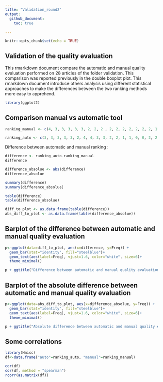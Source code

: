 ```yaml
---
title: "Validation_round2"
output: 
  github_document:
    toc: true
    
---
```

```r
knitr::opts_chunk$set(echo = TRUE)
```

## Validation of the quality evaluation

This rmarkdown document compare the automatic and manual quality evaluation performed on 28 articles of the folder validation. This comparison was reported previously in the double boxplot plot. This rmarkdown document introduce others analysis using different statistical approaches to make the differences between the two ranking methods more easy to apprehend.


```r
library(ggplot2)
```

## Comparison manual vs automatic tool

```r
ranking_manual <- c(4, 3, 3, 3, 3, 3, 2, 2, 2 , 2, 2, 2, 2, 2, 2, 2, 1, 1, 1, 1, 0, 0, 0, 0, 0, 0, 0, 0)

ranking_auto <- c(3, 3, 3, 3, 3, 2, 4, 4, 3, 3, 2, 2, 1, 1, 0, 0, 2, 2, 2, 2, 3, 2, 2, 2, 1, 1, 0, 0)
```

Difference between automatic and manual ranking :

```r
difference <- ranking_auto-ranking_manual
difference
```

```r
difference_absolue <- abs(difference)
difference_absolue
```

```r
summary(difference)
summary(difference_absolue)
```

```r
table(difference)
table(difference_absolue)
```
```r
diff_to_plot <- as.data.frame(table(difference))
abs_diff_to_plot <- as.data.frame(table(difference_absolue))
```

## Barplot of the difference between automatic and manual quality evaluation


```r
p<-ggplot(data=diff_to_plot, aes(x=difference, y=Freq)) +
  geom_bar(stat="identity", fill="steelblue")+
  geom_text(aes(label=Freq), vjust=1.6, color="white", size=6)+
  theme_minimal()

p + ggtitle("Difference between automatic and manual quality evaluation") + xlab("Difference between automatic evaluation and manual evaluation") + ylab("Number of articles")
```
## Barplot of the absolute difference between automatic and manual quality evaluation

```r
p<-ggplot(data=abs_diff_to_plot, aes(x=difference_absolue, y=Freq)) +
  geom_bar(stat="identity", fill="steelblue")+
  geom_text(aes(label=Freq), vjust=1.6, color="white", size=6)+
  theme_minimal()

p + ggtitle("Absolute difference between automatic and manual quality evaluation") + xlab("Difference between automatic evaluation and manual evaluation") + ylab("Number of articles")
```

## Some correlations 

```r
library(Hmisc)
df<-data.frame("auto"=ranking_auto, "manual"=ranking_manual)

cor(df)
cor(df, method = "spearman")
rcorr(as.matrix(df))

```


